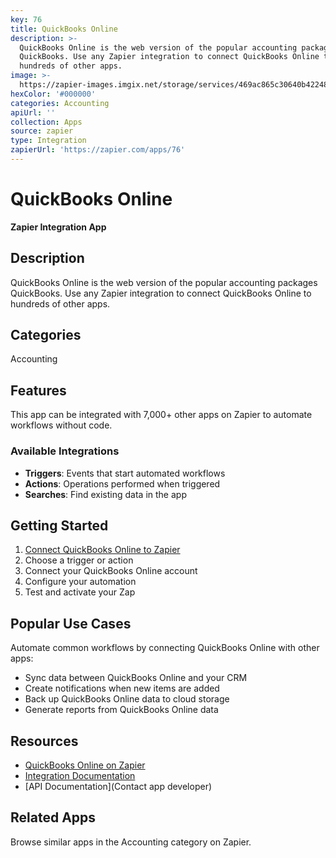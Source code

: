```yaml
---
key: 76
title: QuickBooks Online
description: >-
  QuickBooks Online is the web version of the popular accounting packages
  QuickBooks. Use any Zapier integration to connect QuickBooks Online to
  hundreds of other apps.
image: >-
  https://zapier-images.imgix.net/storage/services/469ac865c30640b422480397b4c1f001.png?auto=format%2Ccompress&ixlib=python-3.0.0&q=50
hexColor: '#000000'
categories: Accounting
apiUrl: ''
collection: Apps
source: zapier
type: Integration
zapierUrl: 'https://zapier.com/apps/76'
---
```

# QuickBooks Online

**Zapier Integration App**

## Description

QuickBooks Online is the web version of the popular accounting packages QuickBooks. Use any Zapier integration to connect QuickBooks Online to hundreds of other apps.

## Categories

Accounting

## Features

This app can be integrated with 7,000+ other apps on Zapier to automate workflows without code.

### Available Integrations

- **Triggers**: Events that start automated workflows
- **Actions**: Operations performed when triggered
- **Searches**: Find existing data in the app

## Getting Started

1. [Connect QuickBooks Online to Zapier](https://zapier.com/apps/76)
2. Choose a trigger or action
3. Connect your QuickBooks Online account
4. Configure your automation
5. Test and activate your Zap

## Popular Use Cases

Automate common workflows by connecting QuickBooks Online with other apps:

- Sync data between QuickBooks Online and your CRM
- Create notifications when new items are added
- Back up QuickBooks Online data to cloud storage
- Generate reports from QuickBooks Online data

## Resources

- [QuickBooks Online on Zapier](https://zapier.com/apps/76)
- [Integration Documentation](https://zapier.com/apps/76/integrations)
- [API Documentation](Contact app developer)

## Related Apps

Browse similar apps in the Accounting category on Zapier.

